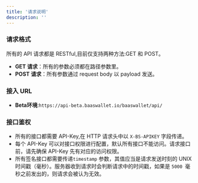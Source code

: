 ```yaml
---
title: '请求说明'
description: ''
---
```


### 请求格式

所有的 API 请求都是 RESTful,目前仅支持两种方法:GET 和 POST。

*  **GET 请求**：所有的参数必须都在路径参数里。
* **POST 请求**：所有参数通过 request body 以 payload 发送。

### 接入 URL

- **Beta环境**:`https://api-beta.baaswallet.io/baaswallet/api/`

### 接口鉴权

- 所有的接口都需要 API-Key,在 HTTP 请求头中以 `X-BS-APIKEY` 字段传递。
- 每个 API-Key 可以对接口权限进行配置，默认所有接口不能访问。请求接口前，请先确保 API-Key 先有对应的访问权限。
- 所有签名接口都需要传递`timestamp` 参数，其值应当是请求发送时刻的 UNIX 时间戳（毫秒）。服务器收到请求时会判断请求中的时间戳，如果是 `5000 `毫秒之前发出的，则请求会被认为无效。
